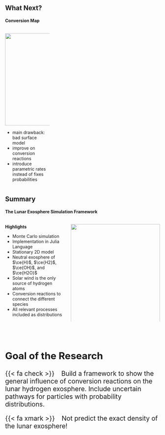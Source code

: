 ## What Next?
#### Conversion Map

:::: {.columns}

::: {.column width=30%}
::: {.fragment .semi-fade-out fragment-index=1}
![](../imgs/conversions_overview/conversions_overview.svg){width=300}
:::

* main drawback: bad surface model
* improve on conversion reactions
* introduce parametric rates instead of fixes probabilities
:::

::: {.column width=70%}
::: {.fragment fragment-index=1}
![](../imgs/lpsc.png){style="position: relative; top: -100px;"}
:::
:::

::::


## Summary
#### The Lunar Exosphere Simulation Framework

:::: {.columns}

::: {.column width=40%}

**Highlights**

* Monte Carlo simulation
* Implementation in Julia Language
* Stationary 2D model
* Neutral exosphere of $\ce{H}$, $\ce{H2}$, $\ce{OH}$, and $\ce{H2O}$
* Solar wind is the only source of hydrogen atoms
* Conversion reactions to connect the different species
* All relevant processes included as distributions

:::

::: {.column width=60%}
![](../imgs/paper.png){.shadowbox width=100%}
:::

::::

</br>
</br>

::: {style="font-size: 1.5em"}
::: {.callout-note appearance="minimal" icon=false}
# Goal of the Research
{{< fa check >}} &ensp; Build a framework to show the general influence of conversion reactions on the lunar hydrogen exosphere. Include uncertain pathways for particles with probability distributions. 

{{< fa xmark >}} &ensp; Not predict the exact density of the lunar exosphere!
:::
:::

